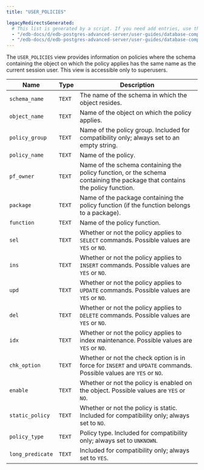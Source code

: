 ```yaml
---
title: "USER_POLICIES"

legacyRedirectsGenerated:
  # This list is generated by a script. If you need add entries, use the `legacyRedirects` key.
  - "/edb-docs/d/edb-postgres-advanced-server/user-guides/database-compatibility-for-oracle-developers-catalog-views-guide/13/user_policies.html"
  - "/edb-docs/d/edb-postgres-advanced-server/user-guides/database-compatibility-for-oracle-developers-catalog-views-guide/latest/user_policies.html"
---
```


<div id="user_policies" class="registered_link"></div>

The `USER_POLICIES` view provides information on policies where the schema containing the object on which the policy applies has the same name as the current session user. This view is accessible only to superusers.

| Name             | Type   | Description                                                                                                                |
| ---------------- | ------ | -------------------------------------------------------------------------------------------------------------------------- |
| `schema_name`    | `TEXT` | The name of the schema in which the object resides.                                                                        |
| `object_name`    | `TEXT` | Name of the object on which the policy applies.                                                                            |
| `policy_group`   | `TEXT` | Name of the policy group. Included for compatibility only; always set to an empty string.                                  |
| `policy_name`    | `TEXT` | Name of the policy.                                                                                                        |
| `pf_owner`       | `TEXT` | Name of the schema containing the policy function, or the schema containing the package that contains the policy function. |
| `package`        | `TEXT` | Name of the package containing the policy function (if the function belongs to a package).                                 |
| `function`       | `TEXT` | Name of the policy function.                                                                                               |
| `sel`            | `TEXT` | Whether or not the policy applies to `SELECT` commands. Possible values are `YES` or `NO`.                                 |
| `ins`            | `TEXT` | Whether or not the policy applies to `INSERT` commands. Possible values are `YES` or `NO`.                                 |
| `upd`            | `TEXT` | Whether or not the policy applies to `UPDATE` commands. Possible values are `YES` or `NO`.                                 |
| `del`            | `TEXT` | Whether or not the policy applies to `DELETE` commands. Possible values are `YES` or `NO`.                                 |
| `idx`            | `TEXT` | Whether or not the policy applies to index maintenance. Possible values are `YES` or `NO`.                                 |
| `chk_option`     | `TEXT` | Whether or not the check option is in force for `INSERT` and `UPDATE` commands. Possible values are `YES` or `NO`.         |
| `enable`         | `TEXT` | Whether or not the policy is enabled on the object. Possible values are `YES` or `NO`.                                     |
| `static_policy`  | `TEXT` | Whether or not the policy is static. Included for compatibility only; always set to `NO`.                                  |
| `policy_type`    | `TEXT` | Policy type. Included for compatibility only; always set to `UNKNOWN`.                                                     |
| `long_predicate` | `TEXT` | Included for compatibility only; always set to `YES`.                                                                      |
